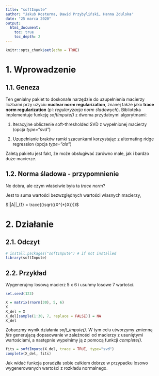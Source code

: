 ---
title: "softImpute"
author: "Jakub Kosterna, Dawid Przybyliński, Hanna Zdulska"
date: "25 marca 2020"
output:
  html_document:
    toc: true
    toc_depth: 2
---

```{r setup, include=FALSE}
knitr::opts_chunk$set(echo = TRUE)
```

# 1. Wprowadzenie

## 1.1. Geneza

Ten genialny pakiet to doskonałe narzędzie do uzupełnienia macierzy liczbami przy użyciu **nuclear norm regularization**, znanej także jako **trace norm regularization** (pl: *regularyzacja norm śladowych*). Biblioteka implementuje funkcję *softImpute()* z dwoma przydatnymi algorytmami:

1. Iteracyjne obliczenie soft-thresholded SVD z wypełnionej macierzy (opcja *type="svd"*)

2. Uzupełnianie braków ramki szacunkami korzystając z alternating ridge regression (opcja *type="als"*)

Zaletą pakietu jest fakt, że może obsługiwać zarówno małe, jak i bardzo duże macierze. 

## 1.2. Norma śladowa - przypomnienie

No dobra, ale czym właściwie była ta *trace norm*?

Jest to suma wartości bezwzględnych wartości własnych macierzy,

$||A||_{1} = trace((\sqrt{(X^{*}X)}))$

# 2. Działanie

## 2.1. Odczyt

```{r odczyt, message = FALSE, warning = FALSE}
# install.packages("softImpute") # if not installed
library(softImpute)
```

## 2.2. Przykład

Wygenerujmy losową macierz 5 x 6 i usuńmy losowe 7 wartości.

```{r przyklad1_1}
set.seed(123)

X = matrix(rnorm(30), 5, 6)
X
X_del = X
X_del[sample(1:30, 7, replace = FALSE)] = NA
X_del
```

Zobaczmy wynik działania *soft_impute()*. W tym celu utworzymy zmienną *fits* generującą dopasowanie w zależności od macierzy z usuniętymi wartościami, a następnie wypełnimy ją z pomocą funkcji *complete()*.

```{r przyklad1_2}
fits = softImpute(X_del, trace = TRUE, type="svd")
complete(X_del, fits)
```

Jak widać funkcja poradziła sobie całkiem dobrze w przypadku losowo wygenerowanych wartości z rozkładu normalnego.